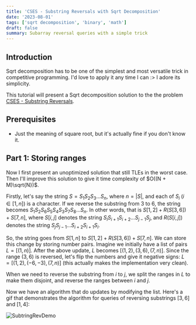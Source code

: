 ```yaml
---
title: 'CSES - Substring Reversals with Sqrt Decomposition'
date: '2023-08-01'
tags: ['sqrt decomposition', 'binary', 'math']
draft: false
summary: Subarray reversal queries with a simple trick
---
```


## Introduction

Sqrt decomposition has to be one of the simplest and most versatile trick in competitive programming. I'd love to apply it any time I can :> I adore its simplicity.

This tutorial will present a Sqrt decomposition solution to the the problem [CSES - Substring Reversals](https://cses.fi/problemset/task/2073).

## Prerequisites
* Just the meaning of square root, but it's actually fine if you don't know it.

## Part 1: Storing ranges
Now I first present an unoptimized solution that still TLEs in the worst case. Then I'll improve this solution to give it time complexity of $O((N + M)\sqrt{N})$.

Firstly, let's say the string $S = S_1 S_2 S_3 \dots S_n$, where $n = |S|$, and each of $S_i \; (i \in [1, n])$ is a character. If we reverse the substring from $3$ to $6$, the string becomes $S_1 S_2 S_6 S_5 S_4 S_3 S_7 S_8 \dots S_n$. In other words, that is $S[1,2] + R(S[3,6]) + S[7,n]$, where $S[i,j]$ denotes the string $S_i S_{i+1} S_{i+2} \dots S_{j-1} S_{j}$, and $R(S[i,j])$ denotes the string $S_{j} S_{j-1} \dots S_{i+2} S_{i+1} S_i$.

So, the string goes from $S[1,n]$ to $S[1,2] + R(S[3,6]) + S[7,n]$. We can store this change by storing number pairs. Imagine we initially have a list of pairs $L = [(1, n)]$. After the above update, $L$ becomes $[(1, 2), (3,6), (7, n)]$. Since the range $(3,6)$ is reversed, let's flip the numbers and give it negative signs: $L = [(1,2), (-6,-3), (7, n)]$ (this actually makes the implementation very clean).

When we need to reverse the substring from $i$ to $j$, we split the ranges in $L$ to make them disjoint, and reverse the ranges between $i$ and $j$.

Now we have an algorithm that do updates by modifying the list. Here's a gif that demonstrates the algorithm for queries of reversing substrings $[3,6]$ and $[1,4]$:

![SubtringRevDemo](/static/images/substring-reversals-cses/SubstringRevDemo_smaller.gif)
